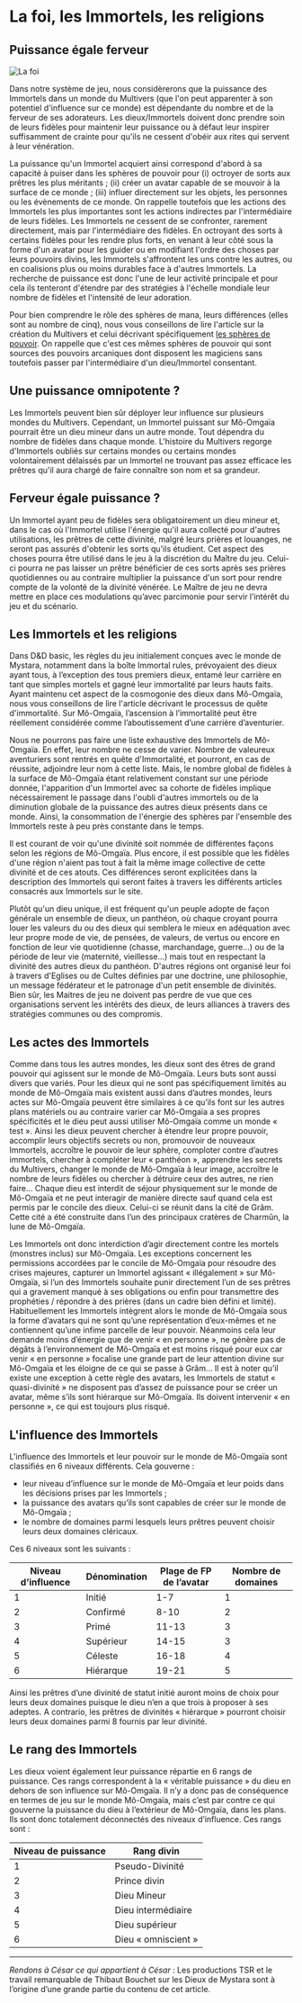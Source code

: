 # La foi, les Immortels, les religions

## Puissance égale ferveur

![La foi](/articles_images/religion/religion2.png#left)

Dans notre système de jeu, nous considèrerons que la puissance des Immortels dans un monde du Multivers (que l'on peut apparenter à son potentiel d'influence sur ce monde) est dépendante du nombre et de la ferveur de ses adorateurs. Les dieux/Immortels doivent donc prendre soin de leurs fidèles pour maintenir leur puissance ou à défaut leur inspirer suffisamment de crainte pour qu'ils ne cessent d'obéir aux rites qui servent à leur vénération. 

La puissance qu'un Immortel acquiert ainsi correspond d'abord à sa capacité à puiser dans les sphères de pouvoir pour (i) octroyer de sorts aux prêtres les plus méritants ; (ii) créer un avatar capable de se mouvoir à la surface de ce monde ; (iii) influer directement sur les objets, les personnes ou les évènements de ce monde. On rappelle toutefois que les actions des Immortels les plus importantes sont les actions indirectes par l'intermédiaire de leurs fidèles. Les Immortels ne cessent de se confronter, rarement directement, mais par l'intermédiaire des fidèles. En octroyant des sorts à certains fidèles pour les rendre plus forts, en venant à leur côté sous la forme d'un avatar pour les guider ou en modifiant l'ordre des choses par leurs pouvoirs divins, les Immortels s'affrontent les uns contre les autres, ou en coalisions plus ou moins durables face à d'autres Immortels. La recherche de puissance est donc l'une de leur activité principale et pour cela ils tenteront d'étendre par des stratégies à l'échelle mondiale leur nombre de fidèles et l'intensité de leur adoration.

Pour bien comprendre le rôle des sphères de mana, leurs différences (elles sont au nombre de cinq), nous vous conseillons de lire l'article sur la création du Multivers et celui décrivant spécifiquement [les sphères de pouvoir](./spheres). On rappelle que c'est ces mêmes sphères de pouvoir qui sont sources des pouvoirs arcaniques dont disposent les magiciens sans toutefois passer par l'intermédiaire d'un dieu/Immortel consentant.

## Une puissance omnipotente ?

Les Immortels peuvent bien sûr déployer leur influence sur plusieurs mondes du Multivers. Cependant, un Immortel puissant sur Mô-Omgaïa pourrait être un dieu mineur dans un autre monde. Tout dépendra du nombre de fidèles dans chaque monde. L'histoire du Multivers regorge d'Immortels oubliés sur certains mondes ou certains mondes volontairement délaissés par un Immortel ne trouvant pas assez efficace les prêtres qu'il aura chargé de faire connaître son nom et sa grandeur.

## Ferveur égale puissance ?

Un Immortel ayant peu de fidèles sera obligatoirement un dieu mineur et, dans le cas où l'Immortel utilise l'énergie qu'il aura collecté pour d'autres utilisations, les prêtres de cette divinité, malgré leurs prières et louanges, ne seront pas assurés d'obtenir les sorts qu'ils étudient. Cet aspect des choses pourra être utilisé dans le jeu à la discrétion du Maître du jeu. Celui-ci pourra ne pas laisser un prêtre bénéficier de ces sorts après ses prières quotidiennes ou au contraire multiplier la puissance d'un sort pour rendre compte de la volonté de la divinité vénérée. Le Maître de jeu ne devra mettre en place ces modulations qu’avec parcimonie pour servir l’intérêt du jeu et du scénario.

 ## Les Immortels et les religions

Dans D&D basic, les règles du jeu initialement conçues avec le monde de Mystara, notamment dans la boîte Immortal rules, prévoyaient des dieux ayant tous, à l’exception des tous premiers dieux, entamé leur carrière en tant que simples mortels et gagné leur immortalité par leurs hauts faits. Ayant maintenu cet aspect de la cosmogonie des dieux dans Mô-Omgaïa, nous vous conseillons de lire l'article décrivant le processus de quête d'immortalité. Sur Mô-Omgaïa, l’ascension à l’immortalité peut être réellement considérée comme l’aboutissement d’une carrière d’aventurier.

Nous ne pourrons pas faire une liste exhaustive des Immortels de Mô-Omgaïa. En effet, leur nombre ne cesse de varier. Nombre de valeureux aventuriers sont rentrés en quête d'Immortalité, et pourront, en cas de réussite, adjoindre leur nom à cette liste. Mais, le nombre global de fidèles à la surface de Mô-Omgaïa étant relativement constant sur une période donnée, l'apparition d'un Immortel avec sa cohorte de fidèles implique nécessairement le passage dans l'oubli d'autres immortels ou de la diminution globale de la puissance des autres dieux présents dans ce monde. Ainsi, la consommation de l'énergie des sphères par l'ensemble des Immortels reste à peu près constante dans le temps.

Il est courant de voir qu'une divinité soit nommée de différentes façons selon les régions de Mô-Omgaïa. Plus encore, il est possible que les fidèles d'une région n'aient pas tout à fait la même image collective de cette divinité et de ces atouts. Ces différences seront explicitées dans la description des Immortels qui seront faites à travers les différents articles consacrés aux Immortels sur le site.

Plutôt qu'un dieu unique, il est fréquent qu'un peuple adopte de façon générale un ensemble de dieux, un panthéon, où chaque croyant pourra louer les valeurs du ou des dieux qui semblera le mieux en adéquation avec leur propre mode de vie, de pensées, de valeurs, de vertus ou encore en fonction de leur vie quotidienne (chasse, marchandage, guerre...) ou de la période de leur vie (maternité, vieillesse...) mais tout en respectant la divinité des autres dieux du panthéon. D'autres régions ont organisé leur foi à travers d'Eglises ou de Cultes définies par une doctrine, une philosophie, un message fédérateur et le patronage d'un petit ensemble de divinités. Bien sûr, les Maitres de jeu ne doivent pas perdre de vue que ces organisations servent les intérêts des dieux, de leurs alliances à travers des stratégies communes ou des compromis.

## Les actes des Immortels

Comme dans tous les autres mondes, les dieux sont des êtres de grand pouvoir qui agissent sur le monde de Mô-Omgaïa. Leurs buts sont aussi divers que variés. Pour les dieux qui ne sont pas spécifiquement limités au monde de Mô-Omgaïa mais existent aussi dans d’autres mondes, leurs actes sur Mô-Omgaïa peuvent être similaires à ce qu’ils font sur les autres plans matériels ou au contraire varier car Mô-Omgaïa a ses propres spécificités et le dieu peut aussi utiliser Mô-Omgaïa comme un monde « test ». Ainsi les dieux peuvent chercher à étendre leur propre pouvoir, accomplir leurs objectifs secrets ou non, promouvoir de nouveaux Immortels, accroître le pouvoir de leur sphère, comploter contre d’autres immortels, chercher à compléter leur « panthéon », apprendre les secrets du Multivers, changer le monde de Mô-Omgaïa à leur image, accroître le nombre de leurs fidèles ou chercher à détruire ceux des autres, ne rien faire…
Chaque dieu est interdit de séjour physiquement sur le monde de Mô-Omgaïa et ne peut interagir de manière directe sauf quand cela est permis par le concile des dieux. Celui-ci se réunit dans la cité de Grâm. Cette cité a été construite dans l’un des principaux cratères de Charmûn, la lune de Mô-Omgaïa.

Les Immortels ont donc interdiction d’agir directement contre les mortels (monstres inclus) sur Mô-Omgaïa. Les exceptions concernent les permissions accordées par le concile de Mô-Omgaïa pour résoudre des crises majeures, capturer un Immortel agissant « illégalement » sur Mô-Omgaïa, si l’un des Immortels souhaite punir directement l’un de ses prêtres qui a gravement manqué à ses obligations ou enfin pour transmettre des prophéties / répondre à des prières (dans un cadre bien défini et limité). Habituellement les Immortels intègrent alors le monde de Mô-Omgaïa sous la forme d’avatars qui ne sont qu’une représentation d’eux-mêmes et ne contiennent qu’une infime parcelle de leur pouvoir. Néanmoins cela leur demande moins d’énergie que de venir « en personne », ne génère pas de dégâts à l’environnement de Mô-Omgaïa et est moins risqué pour eux car venir « en personne » focalise une grande part de leur attention divine sur Mô-Omgaïa et les éloigne de ce qui se passe à Grâm… Il est à noter qu’il existe une exception à cette règle des avatars, les Immortels de statut « quasi-divinité » ne disposent pas d’assez de puissance pour se créer un avatar, même s’ils sont hiérarque sur Mô-Omgaïa. Ils doivent intervenir « en personne », ce qui est toujours plus risqué.

## L'influence des Immortels

L’influence des Immortels et leur pouvoir sur le monde de Mô-Omgaïa sont classifiés en 6 niveaux différents. Cela gouverne :
* leur niveau d’influence sur le monde de Mô-Omgaïa et leur poids dans les décisions prises par les Immortels ;
* la puissance des avatars qu’ils sont capables de créer sur le monde de Mô-Omgaïa ;
* le nombre de domaines parmi lesquels leurs prêtres peuvent choisir leurs deux domaines cléricaux.

Ces 6 niveaux sont les suivants :

| Niveau d’influence | Dénomination | Plage de FP de l’avatar | Nombre de domaines |
| ------------------ | ------------ | ----------------------- | ------------------ |
| 1                  | Initié       | 1-7                     | 1                  |
| 2                  | Confirmé     | 8-10                    | 2                  |
| 3                  | Primé        | 11-13                   | 3                  |
| 4                  | Supérieur    | 14-15                   | 3                  |
| 5                  | Céleste      | 16-18                   | 4                  |
| 6                  | Hiérarque    | 19-21                   | 5                  |

Ainsi les prêtres d’une divinité de statut initié auront moins de choix pour leurs deux domaines puisque le dieu n’en a que trois à proposer à ses adeptes. A contrario, les prêtres de divinités « hiérarque » pourront choisir leurs deux domaines parmi 8 fournis par leur divinité.

## Le rang des Immortels

Les dieux voient également leur puissance répartie en 6 rangs de puissance. Ces rangs correspondent à la « véritable puissance » du dieu en dehors de son influence sur Mô-Omgaïa. Il n’y a donc pas de conséquence en termes de jeu sur le monde Mô-Omgaïa, mais c’est par contre ce qui gouverne la puissance du dieu à l’extérieur de Mô-Omgaïa, dans les plans. Ils sont donc totalement déconnectés des niveaux d’influence. Ces rangs sont :

| Niveau de puissance | Rang divin          |
| ------------------- | ------------------- |
|    1                | Pseudo-Divinité     |
|    2                | Prince divin        |
|    3                | Dieu Mineur         |
|    4                | Dieu intermédiaire  |
|    5                | Dieu supérieur      |
|    6                | Dieu « omniscient » |



---
_Rendons à César ce qui appartient à César_ : Les productions TSR et le travail remarquable de Thibaut Bouchet sur les Dieux de Mystara sont à l’origine d’une grande partie du contenu de cet article.
